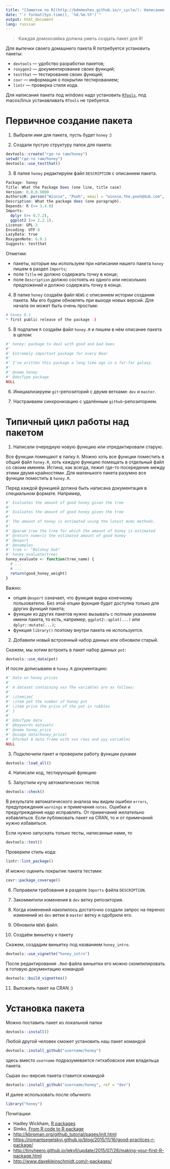 ```yaml
---
title: "[Заметки по R](http://bdemeshev.github.io/r_cycle/): Написание пакета для R"
date: "`r format(Sys.time(), '%d.%m.%Y')`"
output: html_document
lang: russian
---
```


> Каждая домохозяйка должна уметь создать пакет для R!

Для выпечки своего домашнего пакета R потребуется установить пакеты:

* `devtools` — удобство разработки пакетов;
* `roxygen2` — документирование своих функций;
* `testthat` — тестирование своих функций;
* `covr` — информация о покрытии тестированием;
* `lintr` — проверка стиля кода.


Для написания пакета под windows надо установить [`RTools`](https://cran.r-project.org/bin/windows/Rtools/), под macos/linux устанавливать `RTools` не требуется.

# Первичное создание пакета

1. Выбрали имя для пакета, пусть будет `honey` :)

2. Создали пустую структуру папок для пакета:
```r
devtools::create("где-то там/honey")
setwd("где-то там/honey")
devtools::use_testthat()
```

3. В папке `honey` редактируем файл `DESCRIPTION` с описанием пакета. 
```r
Package: honey
Title: What the Package Does (one line, title case)
Version: 0.0.0.9000
Authors@R: person("Winnie", "Pooh", email = "winnie.the.pooh@dub.com", role = c("aut", "cre"))
Description: What the package does (one paragraph).
Depends: R (>= 3.4.0)
Imports:
  dplyr (>= 0.7.2),
  ggplot2 (>= 2.2.1).
License: GPL-3
Encoding: UTF-8
LazyData: true
RoxygenNote: 6.0.1
Suggests: testthat
```

Отметим: 

* пакеты, которые мы используем при написании нашего пакета `honey` пишем в раздел `Imports`;
* поле `Title` не должно содержать точку в конце;
* поле `Description` должно состоять из одного или нескольких предложений и должно содержать точку в конце.

4. В папке `honey` создаём файл `NEWS` с описанием истории создания пакета. Мы его будем обновлять при выходе новых версий. Для начала он может быть очень простым:
```r
# honey 0.1
* first public release of the package :)
```

5. В подпапке `R` создаём файл `honey.R` и пишем в нём описание пакета в целом:


```r
#' honey: package to deal with good and bad bees
#'
#' Extremely important package for every Bear
#'
#' I've written this package a long time ago in a far-far galaxy.
#'
#' @name honey
#' @docType package
NULL
```

6. Инициализируем `git`-репозиторий с двумя ветками: `dev` и `master`.

7. Настраиваем синхронизацию с удалённым `github`-репозиторием.


# Типичный цикл работы над пакетом

1. Написали очередную новую функцию или отредактировали старую. 

Все функции помещают в папку `R`. Можно хоть все функции поместить в общий файл `honey.R`, хоть каждую функцию помещать в отдельный файл со своим именем. Истина, как всегда, лежит где-то посередение между этими двумя крайностями. Для маленького пакета разумно все функции поместить в `honey.R`. 

Перед каждой функцией должна быть написана документация в специальном формате. Например,
```r
#' Evaluates the amount of good honey given the tree
#'
#' Evaluates the amount of good honey given the tree
#'
#' The amount of honey is estimated using the latest mcmc methods.
#'
#' @param tree the tree for which the amount of honey is estimated
#' @return numeric the estimated amount of good honey
#' @export
#' @examples
#' tree <- "Bolshoy Dub"
#' honey_evaluate(tree)
honey_evaluate <- function(tree_name) {
  # ...
  # ...
  return(good_honey_weight)
}
```

Важно:

* опция `@export` означает, что функция видна конечному пользователю. Без этой опции фукнция будет доступна только для других функций пакета;
* функции из других пакетов нужно вызывать с полным указанием имени пакета, то есть, например, `ggplot2::qplot(...)` или `dplyr::mutate(...)`;
* функция `library()` поэтому внутри пакета не используется.

2. Добавили новый встроенный набор данных или обновили старый. 

Скажем, мы хотим встроить в пакет набор данных `pot`:
```r
devtools::use_data(pot)
```

И после дописываем в `honey.R` документацию:
```r
#' Data on honey prices
#'
#' A dataset containing xxx The variables are as follows:
#'
#' \itemize{
#' \item pot the number of honey pot
#' \item price the price of the pot in rubbles
#' }
#'
#' @docType data
#' @keywords datasets
#' @name honey_price
#' @usage data(honey_price)
#' @format A data frame with xxx rows and yyy variables
NULL
```



3. Подключили пакет и проверили работу функции руками
```r
devtools::load_all()
```


4. Написали код, тестирующий функцию


5. Запустили кучу автоматических тестов
```r
devtools::check()
```

В результате автоматического анализа мы видим ошибки `errors`, предупреждения `warnings` и примечания `notes`. Ошибки и предупреждения надо исправлять. От примечаний желательно избавляться. Если публиковать пакет на CRAN, то и от примечаний нужно избавиться.

Если нужно запускать только тесты, написанные нами, то
```r
devtools::test()
```

Проверили стиль кода:
```r
lintr::lint_package()
```

И можно оценить покрытие пакета тестами:
```r
covr::package_coverage()
```



6. Поправили требования в разделе `Imports` файла `DESCRIPTION`. 

7. Закоммитили изменения в `dev` ветку репозитория.

8. Когда изменений накопилось достаточно создали запрос на перенос изменений из `dev` ветки в `master` ветку и одобрили его.

9. Обновили `NEWS` файл.


10. Создаём виньетку к пакету


Скажем, создадим виньетку под названием `honey_intro`.
```r
devtools::use_vignette("honey_intro")
```

После редактирования `.Rmd`-файла виньетки его можно скомпилировать в готовую документацию командой

```r
devtools::build_vignettes()
```

11. Выложить пакет на CRAN :)


# Установка пакета 

Можно поставить пакет из локальной папки
```r
devtools::install()
```


Любой другой человек сможет установить наш пакет командой
```r
devtools::install_github("username/honey")
```
здесь вместо `username` подразумевается гитхабовское имя владельца пакета.

Сырая `dev`-версия пакета ставится командой
```r
devtools::install_github("username/honey", ref = "dev")
```

И далее использовать после обычного
```r
library("honey")
```





Почиташки:

* Hadley Wickham, [R packages](http://r-pkgs.had.co.nz/)
* Simko, [From R code to R package](https://github.com/vsimko/course-rpackages)
* [http://kbroman.org/github_tutorial/pages/init.html](git intro)
* [https://romantsegelskyi.github.io/blog/2015/11/16/good-practices-r-package/](quick start R package)
* [http://tinyheero.github.io/jekyll/update/2015/07/26/making-your-first-R-package.html](more R)
* [http://www.davekleinschmidt.com/r-packages/](even more R)


